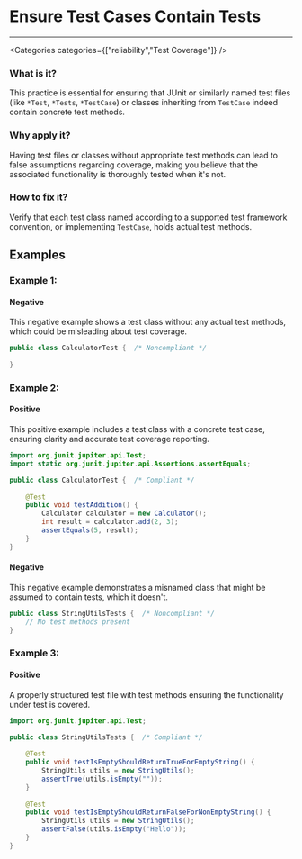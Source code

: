 

# Ensure Test Cases Contain Tests

<Severity severity={SeverityLevels.HIGH} />

---

<Categories categories={["reliability","Test Coverage"]} />

### What is it?
This practice is essential for ensuring that JUnit or similarly named test files (like `*Test`, `*Tests`, `*TestCase`) or classes inheriting from `TestCase` indeed contain concrete test methods.

### Why apply it?
Having test files or classes without appropriate test methods can lead to false assumptions regarding coverage, making you believe that the associated functionality is thoroughly tested when it's not.

### How to fix it?
Verify that each test class named according to a supported test framework convention, or implementing `TestCase`, holds actual test methods.

## Examples

### Example 1:

<!-- #example -->

#### Negative

<!-- #example_negative_description -->
This negative example shows a test class without any actual test methods, which could be misleading about test coverage.

<!-- #example_negative_code -->
```java
public class CalculatorTest {  /* Noncompliant */
    
}
```

### Example 2:

<!-- #example -->

#### Positive

<!-- #example_positive_description -->
This positive example includes a test class with a concrete test case, ensuring clarity and accurate test coverage reporting.

<!-- #example_positive_code -->
```java
import org.junit.jupiter.api.Test;
import static org.junit.jupiter.api.Assertions.assertEquals;

public class CalculatorTest {  /* Compliant */
    
    @Test
    public void testAddition() {
        Calculator calculator = new Calculator();
        int result = calculator.add(2, 3);
        assertEquals(5, result);
    }
}
```

#### Negative

<!-- #example_negative_description -->
This negative example demonstrates a misnamed class that might be assumed to contain tests, which it doesn't.

<!-- #example_negative_code -->
```java
public class StringUtilsTests {  /* Noncompliant */
    // No test methods present
}
```

### Example 3:

<!-- #example -->

#### Positive

<!-- #example_positive_description -->
A properly structured test file with test methods ensuring the functionality under test is covered.

<!-- #example_positive_code -->
```java
import org.junit.jupiter.api.Test;

public class StringUtilsTests {  /* Compliant */
    
    @Test
    public void testIsEmptyShouldReturnTrueForEmptyString() {
        StringUtils utils = new StringUtils();
        assertTrue(utils.isEmpty(""));
    }
    
    @Test
    public void testIsEmptyShouldReturnFalseForNonEmptyString() {
        StringUtils utils = new StringUtils();
        assertFalse(utils.isEmpty("Hello"));
    }
}
```